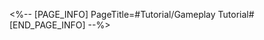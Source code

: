 <%-- [PAGE_INFO]
PageTitle=#Tutorial/Gameplay Tutorial#
[END_PAGE_INFO] --%>
{{Tutorial
|sort      = 995401
|title     = Gameplay Tutorial
|subtitle  = 
|type      = 
|about     = 
|image1    = Tutorial Gameplay Tutorial 1.png{{subst:void|<!--$UPLOAD:<<SpriteOutput/TutorialPic/TutorialPage_995401.png>-<Tutorial Gameplay Tutorial 1.png>-<Tutorial Files>>-->}}
|text1     = Certain {{Color|h|nobold=1|assistants working together as a combo}} can activate {{Color|h|nobold=1|Business Bond}} that boosts revenue for both.
|image2    = Tutorial Gameplay Tutorial 2.png{{subst:void|<!--$UPLOAD:<<SpriteOutput/TutorialPic/TutorialPage_995402.png>-<Tutorial Gameplay Tutorial 2.png>-<Tutorial Files>>-->}}
|text2     = Business Bonds usually take the form of {{Color|h|nobold=1|Duo Bond}}. For example, {{Color|h|nobold=1|March 7th}} and {{Color|h|nobold=1|Himeko}} can form a bond. Later, you'll see more powerful {{Color|h|nobold=1|Trio Bond}} combos.
|image3    = Tutorial Gameplay Tutorial 3.png{{subst:void|<!--$UPLOAD:<<SpriteOutput/TutorialPic/TutorialPage_995403.png>-<Tutorial Gameplay Tutorial 3.png>-<Tutorial Files>>-->}}
|text3     = You can view the {{Color|h|nobold=1|Bond Info}} for assistants currently on the exhibition floor from the {{Color|h|nobold=1|Venue Management}} screen, making it easier to see each character's {{Color|h|nobold=1|Bond combo}}.
}}